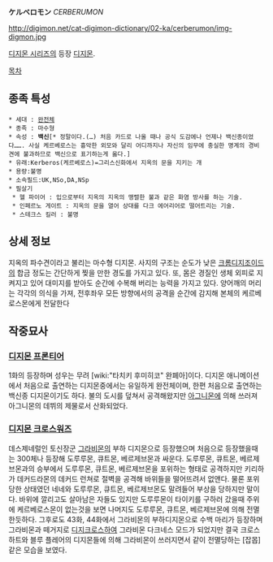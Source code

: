 '''ケルベロモン''' ''CERBERUMON''

http://digimon.net/cat-digimon-dictionary/02-ka/cerberumon/img-digmon.jpg

[[디지몬 시리즈]]의 등장 [[디지몬]].

[[목차]]

== 종족 특성 ==
 * 세대 : [[완전체]]
 * 종족 : 마수형
 * 속성 : '''백신'''[* 정말이다.(…) 처음 카드로 나올 때나 공식 도감에나 언제나 백신종이었다……. 사실 케르베로스는 흉악한 외모와 달리 어디까지나 자신의 임무에 충실한 명계의 경비견에 불과하므로 백신으로 표기하는게 옳다.]
 * 유래:Kerberos(케르베로스)=그리스신화에서 지옥의 문을 지키는 개
 * 용량:불명
 * 소속필드:UK,NSo,DA,NSp
 * 필살기
  * 헬 파이어 : 입으로부터 지옥의 지옥의 맹렬한 불과 같은 화염 방사를 하는 기술.
  * 인페르노 게이트 : 지옥의 문을 열어 상대를 다크 에어리어로 떨어트리는 기술.
  * 스테크스 킬러 : 불명

== 상세 정보 ==
지옥의 파수견이라고 불리는 마수형 디지몬. 사지의 구조는 순도가 낮은 [[크롬디지조이드]]의 합금 정도는 간단하게 찢을 만한 경도를 가지고 있다. 또, 몸은 경질인 생체 외피로 지켜지고 있어 대미지를 받아도 순간에 수복해 버리는 능력을 가지고 있다. 양어깨의 머리는 각각의 의식을 가져, 전후좌우 모든 방향에서의 공격을 순간에 감지해 본체의 케르베로스몬에게 전달한다

== 작중묘사 ==
=== [[디지몬 프론티어]] ===
1화의 등장하며 성우는 무려 [wiki:"타치키 후미히코" 완폐아]이다. 디지몬 애니메이션에서 처음으로 출연하는 디지몬중에서는 유일하게 완전체이며, 한편 처음으로 출연하는 백신종 디지몬이기도 하다. 불의 도시를 덮쳐서 공격해왔지만 [[아그니몬]]에 의해 쓰러져 아그니몬의 데뷔의 제물로서 산화되었다. 

=== [[디지몬 크로스워즈]] ===
데스제네럴인 토신장군 [[그라비몬]]의 부하 디지몬으로 등장했으며 처음으로 등장했을때는 300체나 등장해 도루루몬, 큐트몬, 베르제브몬과 싸운다. 도루루몬, 큐트몬, 베르제브몬과의 승부에서 도루루몬, 큐트몬, 베르제브몬을 포위하는 형태로 공격하지만 키리하가 데커드라몬의 데커드 런쳐로 절벽을 공격해 바위들을 떨어뜨려서 없앤다. 물론 포위당한 상태였던 네네와 도루루몬, 큐트몬, 베르제브몬도 말려들어 부상을 당하지만 말이다. 바위에 깔리고도 살아남은 자들도 있지만 도루루몬이 타이키를 구하러 갔을때 주위에 케르베로스몬이 없는것을 보면 나머지도 도루루몬, 큐트몬, 베르제브몬에 의해 전멸한듯하다. 그후로도 43화, 44화에서 그라비몬의 부하디지몬으로 수백 마리가 등장하며 그라비몬과 떼거지로 [[디지크로스]]하여 그라비몬 다크네스 모드가 되었지만 결국 크로스 하트와 블루 플레어의 디지몬들에 의해 그라비몬이 쓰러지면서 같이 전멸당하는 [잡몹]같은 모습을 보였다. 
